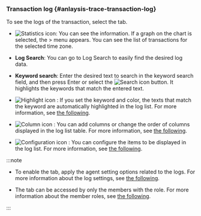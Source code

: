 ### Transaction log {#anlaysis-trace-transaction-log}

To see the logs of the transaction, select the <Cmdname sid="TTL06128" className="uitext" /> tab.

<ImgLang img="analysis-tx-transaction-log.png" desc="Transaction log" />

- ![Statistics icon](/img/ic-static.svg): You can see the <Cmdname sid="transaction_statistics" className="uitext" /> information. If a graph on the chart is selected, the <Cmdname sid="side_analysis" className="uitext" /> &gt; <Cmdname sid="side_txSearch" className="uitext" /> menu appears. You can see the list of transactions for the selected time zone.

- **Log Search**: You can go to Log Search to easily find the desired log data.

- **Keyword search**: Enter the desired text to search in the keyword search field, and then press Enter or select the ![Search icon](/img/ico-search.svg) button. It highlights the keywords that match the entered text.

- ![Highlight icon](/img/ic-highlight.svg) <Cmdname sid="keyword_highlight" className="uitext" />: If you set the keyword and color, the texts that match the keyword are automatically highlighted in the log list. For more information, see [the following](#anlaysis-trace-set-keyword).

- ![Column icon](/img/ico-column.svg) <Cmdname sid="column_settings" className="uitext" />: You can add columns or change the order of columns displayed in the log list table. For more information, see [the following](#display-or-hide-column).

- ![Configuration icon](/img/ico-setting.svg) <Cmdname sid="ITM08349" className="uitext" />: You can configure the items to be displayed in the log list. For more information, see [the following](#setting-table-contents).

:::note

- To enable the <Cmdname sid="TTL06128" className="uitext" /> tab, apply the agent setting options related to the logs. For more information about the log settings, see [the following](../log/log-function).

- The <Cmdname sid="TTL06128" className="uitext" /> tab can be accessed by only the members with the <Cmdname sid="log_read" className="b600" /> role. For more information about the member roles, see [the following](../project/project-structure#member-auth).

:::
